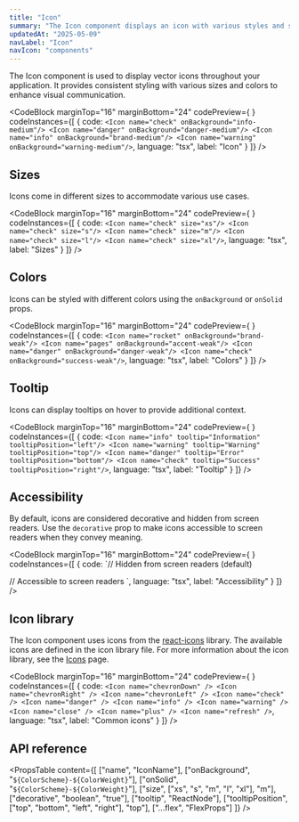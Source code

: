 ```yaml
---
title: "Icon"
summary: "The Icon component displays an icon with various styles and sizes."
updatedAt: "2025-05-09"
navLabel: "Icon"
navIcon: "components"
---
```


The Icon component is used to display vector icons throughout your application. It provides consistent styling with various sizes and colors to enhance visual communication.

<CodeBlock
  marginTop="16"
  marginBottom="24"
  codePreview={
    <Row gap="16" horizontal="center">
      <Icon name="check" onBackground="info-medium" />
      <Icon name="danger" onBackground="danger-medium" />
      <Icon name="info" onBackground="brand-medium" />
      <Icon name="warning" onBackground="warning-medium" />
    </Row>
  }
  codeInstances={[
    {
      code:
`<Icon name="check" onBackground="info-medium"/>
<Icon name="danger" onBackground="danger-medium"/>
<Icon name="info" onBackground="brand-medium"/>
<Icon name="warning" onBackground="warning-medium"/>`,
      language: "tsx",
      label: "Icon"
    }
  ]}
/>

## Sizes

Icons come in different sizes to accommodate various use cases.

<CodeBlock
  marginTop="16"
  marginBottom="24"
  codePreview={
    <Row gap="16" center>
      <Icon name="check" size="xs" />
      <Icon name="check" size="s" />
      <Icon name="check" size="m" />
      <Icon name="check" size="l" />
      <Icon name="check" size="xl" />
    </Row>
  }
  codeInstances={[
    {
      code:
`<Icon name="check" size="xs"/>
<Icon name="check" size="s"/>
<Icon name="check" size="m"/>
<Icon name="check" size="l"/>
<Icon name="check" size="xl"/>`,
      language: "tsx",
      label: "Sizes"
    }
  ]}
/>

## Colors

Icons can be styled with different colors using the `onBackground` or `onSolid` props.

<CodeBlock
  marginTop="16"
  marginBottom="24"
  codePreview={
    <Row gap="16" horizontal="center">
      <Icon name="rocket" onBackground="brand-weak" />
      <Icon name="pages" onBackground="accent-weak" />
      <Icon name="danger" onBackground="danger-weak" />
      <Icon name="check" onBackground="success-weak" />
    </Row>
  }
  codeInstances={[
    {
      code:
`<Icon name="rocket" onBackground="brand-weak"/>
<Icon name="pages" onBackground="accent-weak"/>
<Icon name="danger" onBackground="danger-weak"/>
<Icon name="check" onBackground="success-weak"/>`,
      language: "tsx",
      label: "Colors"
    }
  ]}
/>

## Tooltip

Icons can display tooltips on hover to provide additional context.

<CodeBlock
  marginTop="16"
  marginBottom="24"
  codePreview={
    <Row gap="16" horizontal="center">
      <Icon name="info" tooltip="Information" tooltipPosition="left"/>
<Icon name="warning" tooltip="Warning" tooltipPosition="top"/>
<Icon name="danger" tooltip="Error" tooltipPosition="bottom"/>
<Icon name="check" tooltip="Success" tooltipPosition="right"/>
    </Row>
  }
  codeInstances={[
    {
      code:
`<Icon name="info" tooltip="Information" tooltipPosition="left"/>
<Icon name="warning" tooltip="Warning" tooltipPosition="top"/>
<Icon name="danger" tooltip="Error" tooltipPosition="bottom"/>
<Icon name="check" tooltip="Success" tooltipPosition="right"/>`,
      language: "tsx",
      label: "Tooltip"
    }
  ]}
/>

## Accessibility

By default, icons are considered decorative and hidden from screen readers. Use the `decorative` prop to make icons accessible to screen readers when they convey meaning.

<CodeBlock
  marginTop="16"
  marginBottom="24"
  codePreview={
    <Row gap="16">
      <Icon name="check" decorative={true} />
      <Icon name="warning" decorative={false} />
    </Row>
  }
  codeInstances={[
    {
      code:
`// Hidden from screen readers (default)
<Icon name="check" decorative={true} />

// Accessible to screen readers
<Icon name="warning" decorative={false} />`,
      language: "tsx",
      label: "Accessibility"
    }
  ]}
/>

## Icon library

The Icon component uses icons from the [react-icons](https://react-icons.github.io/react-icons/) library. The available icons are defined in the icon library file. For more information about the icon library, see the [Icons](/once-ui/icons) page.

<CodeBlock
  marginTop="16"
  marginBottom="24"
  codePreview={
    <Row gap="16" wrap horizontal="center" fillWidth>
      <Icon name="check" />
      <Icon name="chevronDown" />
      <Icon name="chevronRight" />
      <Icon name="chevronLeft" />
      <Icon name="danger" />
      <Icon name="info" />
      <Icon name="warning" />
      <Icon name="close" />
      <Icon name="plus" />
      <Icon name="refresh" />
    </Row>
  }
  codeInstances={[
    {
      code:
`<Icon name="chevronDown" />
<Icon name="chevronRight" />
<Icon name="chevronLeft" />
<Icon name="check" />
<Icon name="danger" />
<Icon name="info" />
<Icon name="warning" />
<Icon name="close" />
<Icon name="plus" />
<Icon name="refresh" />`,
      language: "tsx",
      label: "Common icons"
    }
  ]}
/>

## API reference

<PropsTable
  content={[
    ["name", "IconName"],
    ["onBackground", "`${ColorScheme}-${ColorWeight}`"],
    ["onSolid", "`${ColorScheme}-${ColorWeight}`"],
    ["size", ["xs", "s", "m", "l", "xl"], "m"],
    ["decorative", "boolean", "true"],
    ["tooltip", "ReactNode"],
    ["tooltipPosition", ["top", "bottom", "left", "right"], "top"],
    ["...flex", "FlexProps"]
  ]}
/>